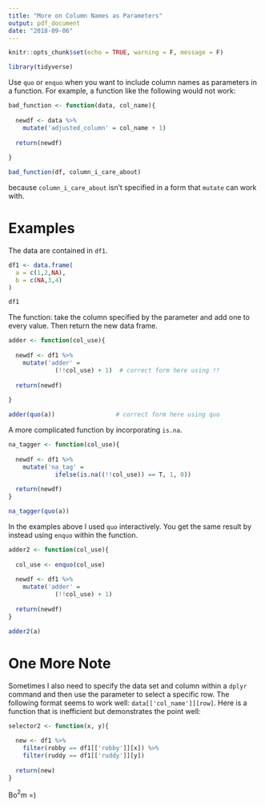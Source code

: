 ```yaml
---
title: "More on Column Names as Parameters"
output: pdf_document
date: "2018-09-06"
---
```


```r
knitr::opts_chunk$set(echo = TRUE, warning = F, message = F)
```

```r
library(tidyverse)
```


Use `quo` or `enquo` when you want to include column names as parameters in a function. For example, a function like the following would not work:

```r

bad_function <- function(data, col_name){
  
  newdf <- data %>%
    mutate('adjusted_column' = col_name + 1)
  
  return(newdf)
  
}

bad_function(df, column_i_care_about)

```

\noindent because `column_i_care_about` isn't specified in a form that `mutate` can work with.

# Examples

The data are contained in `df1`.

```r
df1 <- data.frame(
  a = c(1,2,NA),
  b = c(NA,3,4)
)

df1

```

\noindent The function: take the column specified by the parameter and add one to every value. Then return the new data frame.

```r

adder <- function(col_use){
  
  newdf <- df1 %>%
    mutate('adder' = 
             (!!col_use) + 1)  # correct form here using !!
    
  return(newdf)
  
}

adder(quo(a))                 # correct form here using quo
```

\noindent A more complicated function by incorporating `is.na`.

```r

na_tagger <- function(col_use){
  
  newdf <- df1 %>%
    mutate('na_tag' = 
             ifelse(is.na((!!col_use)) == T, 1, 0))
  
  return(newdf)
}

na_tagger(quo(a))

```

In the examples above I used `quo` interactively. You get the same result by instead using `enquo` within the function.

```r

adder2 <- function(col_use){
  
  col_use <- enquo(col_use)
  
  newdf <- df1 %>%
    mutate('adder' = 
             (!!col_use) + 1)
  
  return(newdf)
}

adder2(a)

```

# One More Note

Sometimes I also need to specify the data set and column within a `dplyr` command and then use the parameter to select a specific row. The following format seems to work well: `data[['col_name']][row]`. Here is a function that is inefficient but demonstrates the point well:

```r

selector2 <- function(x, y){
  
  new <- df1 %>%
    filter(robby == df1[['robby']][x]) %>%
    filter(ruddy == df1[['ruddy']][y])
  
  return(new)
}


```

Bo$^2$m =)